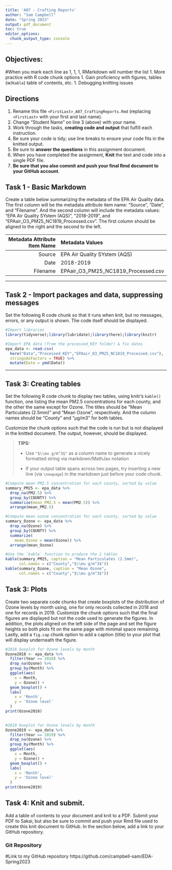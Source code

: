 ```yaml
---
title: 'A07 - Crafting Reports'
author: "Sam Campbell" 
date: "Spring 2023"
output: pdf_document
toc: true
editor_options: 
  chunk_output_type: console
---
```


## Objectives:

#When you mark each line as 1, 1, 1, RMarkdown will number the list 1. More practice with R code chunk options 1. Gain proficiency with figures, tables (w/`Kable`) table of contents, etc. 1. Debugging knitting issues

## Directions

1.  Rename this file `<FirstLast>_A07_CraftingReports.Rmd` (replacing `<FirstLast>` with your first and last name).
2.  Change "Student Name" on line 3 (above) with your name.
3.  Work through the tasks, **creating code and output** that fulfill each instruction.
4.  Be sure your code is tidy; use line breaks to ensure your code fits in the knitted output.
5.  Be sure to **answer the questions** in this assignment document.
6.  When you have completed the assignment, **Knit** the text and code into a single PDF file.
7.  **Be sure that you also commit and push your final Rmd document to your GitHub account**.

## Task 1 - Basic Markdown

Create a table below summarizing the metadata of the EPA Air Quality data. The first column will be the metadata attribute item name: "Source", "Date", and "Filename". And the second column will include the metadata values: "EPA Air Quality SYstem (AQS)", "2018-2019", and "EPAair_O3_PM25_NC1819_Processed.csv". The first column should be aligned to the right and the second to the left.

| Metadata Attribute Item Name | Metadata Values                     |
|-----------------------------:|:------------------------------------|
|                       Source | EPA Air Quality SYstem (AQS)        |
|                         Date | 2018-2019                           |
|                     Filename | EPAair_O3_PM25_NC1819_Processed.csv |

------------------------------------------------------------------------

## Task 2 - Import packages and data, suppressing messages

Set the following R code chunk so that it runs when knit, but no messages, errors, or any output is shown. The code itself should be displayed.

```r
#Import libraries
library(tidyverse);library(lubridate);library(here);library(knitr)

#Import EPA data (from the processed_KEY folder) & fix dates
epa_data <- read.csv(
  here("Data","Processed_KEY","EPAair_O3_PM25_NC1819_Processed.csv"),
  stringsAsFactors = TRUE) %>% 
  mutate(Date = ymd(Date))
```

------------------------------------------------------------------------

## Task 3: Creating tables

Set the following R code chunk to display two tables, using knitr's `kable()` function, one listing the mean PM2.5 concentrations for each county, and the other the same except for Ozone. The titles should be "Mean Particulates (2.5mm)" and "Mean Ozone", respectively. And the column names should be "County" and "µg/m3" for both tables.

Customize the chunk options such that the code is run but is not displayed in the knitted document. The output, however, should be displayed.

> **TIPS:**
>
> -   Use `"$\\mu g/m^3$"` as a column name to generate a nicely formatted string via markdown/MathJax notation
>
> -   If your output table spans across two pages, try inserting a new line (via `\newpage`) in the markdown just before your code chunk.

\newpage

```r
#Compute mean PM2.5 concentration for each county, sorted by value
summary_PM25 <- epa_data %>% 
  drop_na(PM2.5) %>% 
  group_by(COUNTY) %>% 
  summarize(mean_PM2.5 = mean(PM2.5)) %>% 
  arrange(mean_PM2.5)

#Compute mean ozone concentration for each county, sorted by value
summary_Ozone <- epa_data %>% 
  drop_na(Ozone) %>% 
  group_by(COUNTY) %>% 
  summarize(
    mean_Ozone = mean(Ozone)) %>% 
  arrange(mean_Ozone)

#Use the `kable` function to produce the 2 tables
kable(summary_PM25, caption = "Mean Particulates (2.5mm)",
      col.names = c("County","$\\mu g/m^3$"))
kable(summary_Ozone, caption = "Mean Ozone",
      col.names = c("County","$\\mu g/m^3$"))

```

\newpage

## Task 3: Plots

Create two separate code chunks that create boxplots of the distribution of Ozone levels by month using, one for only records collected in 2018 and one for records in 2019. Customize the chunk options such that the final figures are displayed but not the code used to generate the figures. In addition, the plots aligned on the left side of the page and set the figure heights so both plots fit on the same page with minimal space remaining. Lastly, add a `fig.cap` chunk option to add a caption (title) to your plot that will display underneath the figure.

```r

#2018 boxplot for Ozone levels by month
Ozone2018 <- epa_data %>% 
  filter(Year == 2018) %>% 
  drop_na(Ozone) %>% 
  group_by(Month) %>% 
  ggplot(aes(
    x = Month,
    y = Ozone)) +
  geom_boxplot() +
  labs(
    x = 'Month',
    y = 'Ozone level'
  )
print(Ozone2018)
  
```

```r
#2019 boxplot for Ozone levels by month
Ozone2019 <- epa_data %>% 
  filter(Year == 2019) %>% 
  drop_na(Ozone) %>% 
  group_by(Month) %>% 
  ggplot(aes(
    x = Month,
    y = Ozone)) +
  geom_boxplot() +
  labs(
    x = 'Month',
    y = 'Ozone level'
  )
print(Ozone2019)

```

\newpage

## Task 4: Knit and submit.

Add a table of contents to your document and knit to a PDF. Submit your PDF to Sakai, but also be sure to commit and push your Rmd file used to create this knit document to GitHub. In the section below, add a link to your GitHub repository.

### Git Repository

#Link to my GitHub repository
https://github.com/campbell-sam/EDA-Spring2023 
